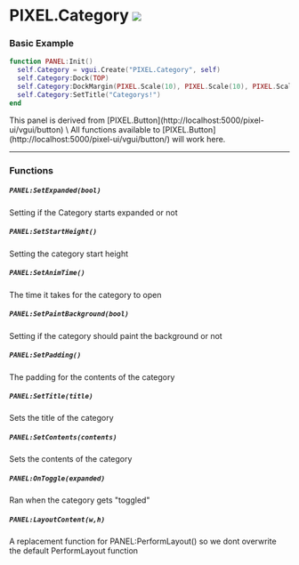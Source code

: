 
# PIXEL.Category ![](https://github.com/Pulsar-Dev/documentation/blob/main/public/client.png)

### Basic Example

  ```lua #
  function PANEL:Init()
    self.Category = vgui.Create("PIXEL.Category", self)
    self.Category:Dock(TOP)
    self.Category:DockMargin(PIXEL.Scale(10), PIXEL.Scale(10), PIXEL.Scale(10), PIXEL.Scale(10))
    self.Category:SetTitle("Categorys!")
  end
  ```

<Callout type="info" emoji="ℹ️">
  This panel is derived from [PIXEL.Button](http://localhost:5000/pixel-ui/vgui/button) \
  All functions available to [PIXEL.Button](http://localhost:5000/pixel-ui/vgui/button/) will work here.
</Callout>

---

### Functions

##### `PANEL:SetExpanded(bool)`
  Setting if the Category starts expanded or not

##### `PANEL:SetStartHeight()`
  Setting the category start height

##### `PANEL:SetAnimTime()`
  The time it takes for the category to open

##### `PANEL:SetPaintBackground(bool)`
  Setting if the category should paint the background or not

##### `PANEL:SetPadding()`
  The padding for the contents of the category

##### `PANEL:SetTitle(title)`
  Sets the title of the category

##### `PANEL:SetContents(contents)`
  Sets the contents of the category

##### `PANEL:OnToggle(expanded)`
  Ran when the category gets "toggled"

##### `PANEL:LayoutContent(w,h)`
  A replacement function for PANEL:PerformLayout() so we dont overwrite the default PerformLayout function